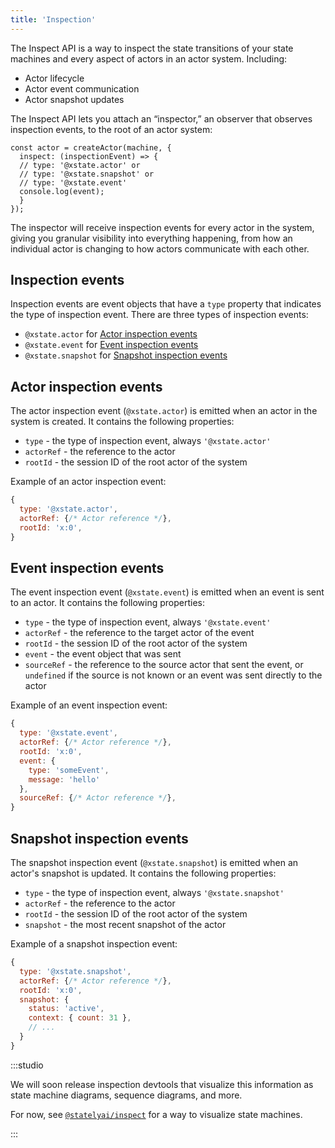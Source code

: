 ```yaml
---
title: 'Inspection'
---
```


The Inspect API is a way to inspect the state transitions of your state machines and every aspect of actors in an actor system. Including:

- Actor lifecycle
- Actor event communication
- Actor snapshot updates

The Inspect API lets you attach an “inspector,” an observer that observes inspection events, to the root of an actor system:

```tsx
const actor = createActor(machine, {
  inspect: (inspectionEvent) => {
  // type: '@xstate.actor' or
  // type: '@xstate.snapshot' or
  // type: '@xstate.event'
  console.log(event);
  }
});
```

The inspector will receive inspection events for every actor in the system, giving you granular visibility into everything happening, from how an individual actor is changing to how actors communicate with each other.

## Inspection events

Inspection events are event objects that have a `type` property that indicates the type of inspection event. There are three types of inspection events:

- `@xstate.actor` for [Actor inspection events](#actor-inspection-events)
- `@xstate.event` for [Event inspection events](#event-inspection-events)
- `@xstate.snapshot` for [Snapshot inspection events](#snapshot-inspection-events)

## Actor inspection events

The actor inspection event (`@xstate.actor`) is emitted when an actor in the system is created. It contains the following properties:

- `type` - the type of inspection event, always `'@xstate.actor'`
- `actorRef` - the reference to the actor
- `rootId` - the session ID of the root actor of the system

Example of an actor inspection event:

```js
{
  type: '@xstate.actor',
  actorRef: {/* Actor reference */},
  rootId: 'x:0',
}
```

## Event inspection events

The event inspection event (`@xstate.event`) is emitted when an event is sent to an actor. It contains the following properties:

- `type` - the type of inspection event, always `'@xstate.event'`
- `actorRef` - the reference to the target actor of the event
- `rootId` - the session ID of the root actor of the system
- `event` - the event object that was sent
- `sourceRef` - the reference to the source actor that sent the event, or `undefined` if the source is not known or an event was sent directly to the actor

Example of an event inspection event:

```js
{
  type: '@xstate.event',
  actorRef: {/* Actor reference */},
  rootId: 'x:0',
  event: {
    type: 'someEvent',
    message: 'hello'
  },
  sourceRef: {/* Actor reference */},
}
```

## Snapshot inspection events

The snapshot inspection event (`@xstate.snapshot`) is emitted when an actor's snapshot is updated. It contains the following properties:

- `type` - the type of inspection event, always `'@xstate.snapshot'`
- `actorRef` - the reference to the actor
- `rootId` - the session ID of the root actor of the system
- `snapshot` - the most recent snapshot of the actor

Example of a snapshot inspection event:

```js
{
  type: '@xstate.snapshot',
  actorRef: {/* Actor reference */},
  rootId: 'x:0',
  snapshot: {
    status: 'active',
    context: { count: 31 },
    // ...
  }
}
```

:::studio

We will soon release inspection devtools that visualize this information as state machine diagrams, sequence diagrams, and more.

For now, see [`@statelyai/inspect`](https://github.com/statelyai/xstate/tree/main/packages/inspect) for a way to visualize state machines.

:::
